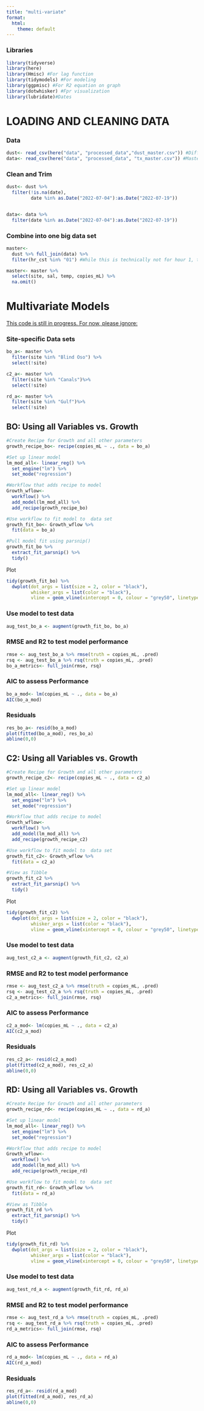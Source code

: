 ```yaml
---
title: "multi-variate"
format:
  html:
    theme: default
---
```


### Libraries

```r
library(tidyverse)
library(here)
library(Hmisc) #For lag function
library(tidymodels) #For modeling
library(ggpmisc) #For R2 equation on graph
library(dotwhisker) #Fpr visualization
library(lubridate)#Dates
```

# LOADING AND CLEANING DATA

### Data

```r
dust<- read_csv(here("data", "processed_data","dust_master.csv")) #Different Dust attributes
data<- read_csv(here("data", "processed_data", "tx_master.csv")) #Master Data
```

### Clean and Trim

```r
dust<- dust %>%
  filter(!is.na(date),
         date %in% as.Date("2022-07-04"):as.Date("2022-07-19")) 


data<- data %>%
  filter(date %in% as.Date("2022-07-04"):as.Date("2022-07-19"))
```

### Combine into one big data set

```r
master<- 
  dust %>% full_join(data) %>%
  filter(hr_cst %in% "01") #While this is technically not for hour 1, this gets ride of all duplicates for the sake of analysis.

master<- master %>%
  select(site, sal, temp, copies_mL) %>%
  na.omit()
```

# Multivariate Models

[This code is still in progress. For now, please ignore:]{.ul}

###  Site-specific Data sets

```r
bo_a<- master %>%
  filter(site %in% "Blind Oso") %>%
  select(!site)

c2_a<- master %>%
  filter(site %in% "Canals")%>%
  select(!site)

rd_a<- master %>%
  filter(site %in% "Gulf")%>%
  select(!site)
```

## BO: Using all Variables vs. Growth

```r
#Create Recipe for Growth and all other parameters
growth_recipe_bo<- recipe(copies_mL ~ ., data = bo_a)

#Set up linear model
lm_mod_all<- linear_reg() %>%
  set_engine("lm") %>%
  set_mode("regression")

#Workflow that adds recipe to model
Growth_wflow<- 
  workflow() %>%
  add_model(lm_mod_all) %>%
  add_recipe(growth_recipe_bo)

#Use workflow to fit model to  data set
growth_fit_bo<- Growth_wflow %>%
  fit(data = bo_a)

#Pull model fit using parsnip()
growth_fit_bo %>%
  extract_fit_parsnip() %>%
  tidy()
```

Plot

```r
tidy(growth_fit_bo) %>% 
  dwplot(dot_args = list(size = 2, color = "black"),
         whisker_args = list(color = "black"),
         vline = geom_vline(xintercept = 0, colour = "grey50", linetype = 2))
```

### Use model to test data

```r
aug_test_bo_a <- augment(growth_fit_bo, bo_a)
```

### RMSE and R2 to test model performance

```r
rmse <- aug_test_bo_a %>% rmse(truth = copies_mL, .pred)
rsq <- aug_test_bo_a %>% rsq(truth = copies_mL, .pred)
bo_a_metrics<- full_join(rmse, rsq)
```

### AIC to assess Performance

```r
bo_a_mod<- lm(copies_mL ~ ., data = bo_a)
AIC(bo_a_mod)
```

### Residuals

```r
res_bo_a<- resid(bo_a_mod)
plot(fitted(bo_a_mod), res_bo_a)
abline(0,0)
```

## C2: Using all Variables vs. Growth

```r
#Create Recipe for Growth and all other parameters
growth_recipe_c2<- recipe(copies_mL ~ ., data = c2_a)

#Set up linear model
lm_mod_all<- linear_reg() %>%
  set_engine("lm") %>%
  set_mode("regression")

#Workflow that adds recipe to model
Growth_wflow<- 
  workflow() %>%
  add_model(lm_mod_all) %>%
  add_recipe(growth_recipe_c2)

#Use workflow to fit model to  data set
growth_fit_c2<- Growth_wflow %>%
  fit(data = c2_a)

#View as Tibble 
growth_fit_c2 %>%
  extract_fit_parsnip() %>%
  tidy()
```

Plot

```r
tidy(growth_fit_c2) %>% 
  dwplot(dot_args = list(size = 2, color = "black"),
         whisker_args = list(color = "black"),
         vline = geom_vline(xintercept = 0, colour = "grey50", linetype = 2))
```

### Use model to test data

```r
aug_test_c2_a <- augment(growth_fit_c2, c2_a)
```

### RMSE and R2 to test model performance

```r
rmse <- aug_test_c2_a %>% rmse(truth = copies_mL, .pred)
rsq <- aug_test_c2_a %>% rsq(truth = copies_mL, .pred)
c2_a_metrics<- full_join(rmse, rsq)
```

### AIC to assess Performance

```r
c2_a_mod<- lm(copies_mL ~ ., data = c2_a)
AIC(c2_a_mod)
```

### Residuals

```r
res_c2_a<- resid(c2_a_mod)
plot(fitted(c2_a_mod), res_c2_a)
abline(0,0)
```

## RD: Using all Variables vs. Growth

```r
#Create Recipe for Growth and all other parameters
growth_recipe_rd<- recipe(copies_mL ~ ., data = rd_a)

#Set up linear model
lm_mod_all<- linear_reg() %>%
  set_engine("lm") %>%
  set_mode("regression")

#Workflow that adds recipe to model
Growth_wflow<- 
  workflow() %>%
  add_model(lm_mod_all) %>%
  add_recipe(growth_recipe_rd)

#Use workflow to fit model to  data set
growth_fit_rd<- Growth_wflow %>%
  fit(data = rd_a)

#View as Tibble 
growth_fit_rd %>%
  extract_fit_parsnip() %>%
  tidy()
```

Plot

```r
tidy(growth_fit_rd) %>% 
  dwplot(dot_args = list(size = 2, color = "black"),
         whisker_args = list(color = "black"),
         vline = geom_vline(xintercept = 0, colour = "grey50", linetype = 2))
```

### Use model to test data

```r
aug_test_rd_a <- augment(growth_fit_rd, rd_a)
```

### RMSE and R2 to test model performance

```r
rmse <- aug_test_rd_a %>% rmse(truth = copies_mL, .pred)
rsq <- aug_test_rd_a %>% rsq(truth = copies_mL, .pred)
rd_a_metrics<- full_join(rmse, rsq)
```

### AIC to assess Performance

```r
rd_a_mod<- lm(copies_mL ~ ., data = rd_a)
AIC(rd_a_mod)
```

### Residuals

```r
res_rd_a<- resid(rd_a_mod)
plot(fitted(rd_a_mod), res_rd_a)
abline(0,0)
```

